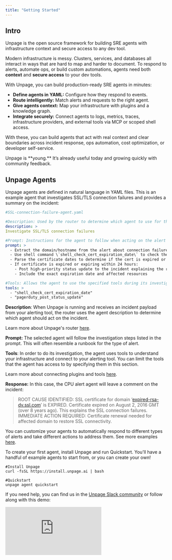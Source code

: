 ```yaml
---
title: "Getting Started"
---
```


## Intro

Unpage is the open source framework for building SRE agents with infrastructure context and secure access to any dev tool.

Modern infrastructure is messy. Clusters, services, and databases all interact in ways that are hard to map and harder to document. To respond to alerts, automate ops, or build custom automations, agents need both **context** and **secure access** to your dev tools.

With Unpage, you can build production-ready SRE agents in minutes:

- **Define agents in YAML:** Configure how they respond to events.
- **Route intelligently:** Match alerts and requests to the right agent.
- **Give agents context:** Map your infrastructure with plugins and a knowledge graph.
- **Integrate securely:** Connect agents to logs, metrics, traces, infrastructure providers, and external tools via MCP or scoped shell access.

With these, you can build agents that act with real context and clear boundaries across incident response, ops automation, cost optimization, or developer self-service.

<Info>
  Unpage is **young.** It’s already useful today and growing quickly with community feedback.
</Info>

## Unpage Agents

Unpage agents are defined in natural language in YAML files. This is an example agent that investigates SSL/TLS connection failures and provides a summary on the incident:

```yaml expandable
#SSL-connection-failure-agent.yaml

#Description: Used by the router to determine which agent to use for the alert
description: >
Investigate SSL/TLS connection failures

#Prompt: Instructions for the agent to follow when acting on the alert
prompt: >
  - Extract the domain/hostname from the alert about connection failures.
  - Use shell command \`shell_check_cert_expiration_date\` to check the certificate expiration dates
  - Parse the certificate dates to determine if the cert is expired or expiring soon
  - If certificate is expired or expiring within 24 hours:
    - Post high-priority status update to the incident explaining the root cause
    - Include the exact expiration date and affected resources

#Tools: Allows the agent to use the specified tools during its investigation
tools: >
  - "shell_check_cert_expiration_date"
  - "pagerduty_post_status_update"
```

**Description**: When Unpage is running and receives an incident payload from your alerting tool, the router uses the agent description to determine which agent should act on the incident.

Learn more about Unpage's router [here](/concepts/router).

**Prompt:** The selected agent will follow the investigation steps listed in the prompt. This will often resemble a runbook for the type of alert.

**Tools**: In order to do its investigation, the agent uses tools to understand your infrastructure and connect to your alerting tool. You can limit the tools that the agent has access to by specifying them in this section.

Learn more about connecting plugins and tools [here](/concepts/plugins).

**Response:** In this case, the CPU alert agent will leave a comment on the incident:

> ROOT CAUSE IDENTIFIED: SSL certificate for domain ‘[expired-rsa-dv.ssl.com](http://expired-rsa-dv.ssl.com)’ is EXPIRED. Certificate expired on August 2, 2016 GMT (over 8 years ago). This explains the SSL connection failures. IMMEDIATE ACTION REQUIRED: Certificate renewal needed for affected domain to restore SSL connectivity.

You can customize your agents to automatically respond to different types of alerts and take different actions to address them. See more examples [here](/examples/ssl_connection_failure).

To create your first agent, install Unpage and run Quickstart. You'll have a handful of example agents to start from, or you can create your own\!

```shellscript
#Install Unpage
curl -fsSL https://install.unpage.ai | bash
```

```shellscript
#Quickstart
unpage agent quickstart
```

If you need help, you can find us in the [Unpage Slack community](https://join.slack.com/t/unpage/shared_invite/zt-3a85b8rnp-Hf1OIZq8SNu5FyrFhWaGQw) or follow along with this demo:

<iframe className="w-full aspect-video rounded-xl" src="https://www.youtube.com/embed/z17sHig2xMk?si=k_-tIa8YqGfX9sI3" title="YouTube video player" frameborder="0" allow="accelerometer; autoplay; clipboard-write; encrypted-media; gyroscope; picture-in-picture; web-share" referrerpolicy="strict-origin-when-cross-origin" allowfullscreen />

## Installation

### Prerequisites

- Python 3.12 or higher

### Install Unpage

On macOS:

```shell
curl -fsSL https://unpage.ai/install.sh | bash
```

For other platforms, first install `uv` using the [official uv installation guide](https://github.com/astral-sh/uv), then run the command above.

## Quickstart

To get started, run:

```shell
unpage agent quickstart
```

This will get you up and running with your first agent, which will automatically investigate and add context to alerts from PagerDuty (or your preferred alerting provider). You will also have a chance to set up your infrastructure knowledge graph to provide your agent with more context.

## Learn More

- [Test and run your agents](/commands/agent)
- [Set up your knowledge graph](/commands/graph)
- [Expand your agent's knowledge with custom scripts](/plugins/shell)

Have a request for the Unpage team? Let us know on [Slack](https://join.slack.com/t/unpage/shared_invite/zt-3a85b8rnp-Hf1OIZq8SNu5FyrFhWaGQw) or [GitHub](https://github.com/aptible/unpage/issues).